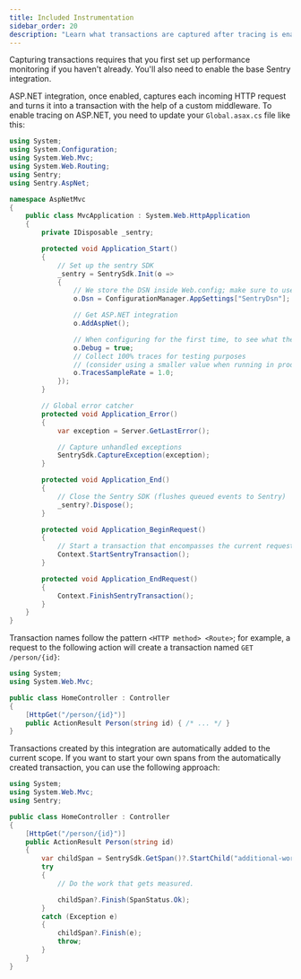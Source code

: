 ```yaml
---
title: Included Instrumentation
sidebar_order: 20
description: "Learn what transactions are captured after tracing is enabled."
---
```


<Note>

Capturing transactions requires that you first <PlatformLink to="/performance/">set up performance monitoring</PlatformLink> if you haven't already. You'll also need to enable the <PlatformLink to="/">base Sentry integration</PlatformLink>.

</Note>

ASP.NET integration, once enabled, captures each incoming HTTP request and turns it into a transaction with the help of a custom middleware. To enable tracing on ASP.NET, you need to update your `Global.asax.cs` file like this:

```csharp
using System;
using System.Configuration;
using System.Web.Mvc;
using System.Web.Routing;
using Sentry;
using Sentry.AspNet;

namespace AspNetMvc
{
    public class MvcApplication : System.Web.HttpApplication
    {
        private IDisposable _sentry;

        protected void Application_Start()
        {
            // Set up the sentry SDK
            _sentry = SentrySdk.Init(o =>
            {
                // We store the DSN inside Web.config; make sure to use your own DSN!
                o.Dsn = ConfigurationManager.AppSettings["SentryDsn"];

                // Get ASP.NET integration
                o.AddAspNet();

                // When configuring for the first time, to see what the SDK is doing:
                o.Debug = true;
                // Collect 100% traces for testing purposes
                // (consider using a smaller value when running in production)
                o.TracesSampleRate = 1.0;
            });
        }

        // Global error catcher
        protected void Application_Error()
        {
            var exception = Server.GetLastError();

            // Capture unhandled exceptions
            SentrySdk.CaptureException(exception);
        }

        protected void Application_End()
        {
            // Close the Sentry SDK (flushes queued events to Sentry)
            _sentry?.Dispose();
        }

        protected void Application_BeginRequest()
        {
            // Start a transaction that encompasses the current request
            Context.StartSentryTransaction();
        }

        protected void Application_EndRequest()
        {
            Context.FinishSentryTransaction();
        }
    }
}
```

Transaction names follow the pattern `<HTTP method> <Route>`; for example, a request to the following action will create a transaction named `GET /person/{id}`:

```csharp
using System;
using System.Web.Mvc;

public class HomeController : Controller
{
    [HttpGet("/person/{id}")]
    public ActionResult Person(string id) { /* ... */ }
}
```

Transactions created by this integration are automatically added to the current scope. If you want to start your own spans from the automatically created transaction, you can use the following approach:

```csharp
using System;
using System.Web.Mvc;
using Sentry;

public class HomeController : Controller
{
    [HttpGet("/person/{id}")]
    public ActionResult Person(string id)
    {
        var childSpan = SentrySdk.GetSpan()?.StartChild("additional-work");
        try
        {
            // Do the work that gets measured.

            childSpan?.Finish(SpanStatus.Ok);
        }
        catch (Exception e)
        {
            childSpan?.Finish(e);
            throw;
        }
    }
}
```
